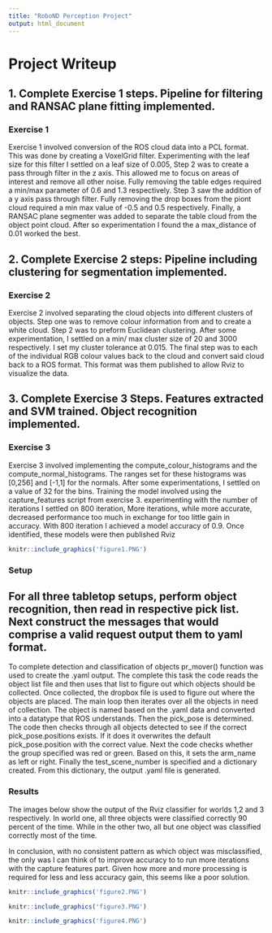 ---
title: "RoboND Perception Project"
output: html_document
---

# Project Writeup

## 1. Complete Exercise 1 steps. Pipeline for filtering and RANSAC plane fitting implemented. 

### Exercise 1

 Exercise 1 involved conversion of the ROS cloud data into a PCL format. This was done by creating a VoxelGrid filter. Experimenting with the leaf size for this filter I settled on a leaf size of 0.005, 
  Step 2 was to create a pass through filter in the z axis. This allowed me to focus on areas of interest and remove all other noise. Fully removing the table edges required a min/max parameter of 0.6 and 1.3 respectively. 
  Step 3 saw the addition of a y axis pass through filter. Fully removing the drop boxes from the piont cloud required a min max value of -0.5 and 0.5 respectively.
  Finally, a RANSAC plane segmenter was added to separate the table cloud from the object point cloud. After so experimentation I found the a max_distance of 0.01 worked the best.

  
## 2. Complete Exercise 2 steps: Pipeline including clustering for segmentation implemented. 

### Exercise 2

 Exercise 2 involved separating the cloud objects into different clusters of objects. Step one was to remove colour information from and to create a white cloud. Step 2 was to preform Euclidean clustering. After some experimentation, I settled on a min/ max cluster size of 20 and 3000 respectively. I set my cluster tolerance at 0.015.
  The final step was to each of the individual RGB colour values back to the cloud and convert said cloud back to a ROS format. This format was them published to allow Rviz to visualize the data.

  
## 3. Complete Exercise 3 Steps. Features extracted and SVM trained. Object recognition implemented. 

### Exercise 3

  Exercise 3 involved implementing the compute_colour_histograms and the compute_normal_histograms. The ranges set for these histograms was [0,256] and [-1,1] for the normals. After some experimentations, I settled on a value of 32 for the bins. 
  Training the model involved using the capture_features script from exercise 3. experimenting with the number of iterations I settled on 800 iteration, More iterations, while more accurate, decreased performance too much in exchange for too little gain in accuracy. With 800 iteration I achieved a model accuracy of 0.9. Once identified, these models were then published Rviz

  
```{r echo=FALSE, out.width='100%'}
knitr::include_graphics('figure1.PNG')
```
### Setup

##  For all three tabletop setups, perform object recognition, then read in respective pick list. Next construct the messages that would comprise a valid request output them to yaml format. 

  To complete detection and classification of objects pr_mover() function was used to create the .yaml output. The complete this task the code reads the object list file and then uses that list to figure out which objects should be collected. Once collected, the dropbox file is used to figure out where the objects are placed.
  The main loop then iterates over all the objects in need of collection. The object is named based on the .yaml data and converted into a datatype that ROS understands. Then the pick_pose is determined. The code then checks through all objects detected to see if the correct pick_pose.positions exists. If it does it overwrites the default pick_pose.position with the correct value.
  Next the code checks whether the group specified was red or green. Based on this, it sets the arm_name as left or right. Finally the test_scene_number is specified and a dictionary created. From this dictionary, the output .yaml file is generated.

  
### Results

  The images below show the output of the Rviz classifier for worlds 1,2 and 3 respectively. In world one, all three objects were classified correctly 90 percent of the time. While in the other two, all but one object was classified correctly most of the time. 
  
  In conclusion, with no consistent pattern as which object was misclassified, the only was I can think of to improve accuracy to to run more iterations with the capture features part. Given how more and more processing is required for less and less accuracy gain, this seems like a poor solution.

  
```{r echo=FALSE, out.width='100%'}
knitr::include_graphics('figure2.PNG')
```

```{r echo=FALSE, out.width='100%'}
knitr::include_graphics('figure3.PNG')
```

```{r echo=FALSE, out.width='100%'}
knitr::include_graphics('figure4.PNG')
```
  